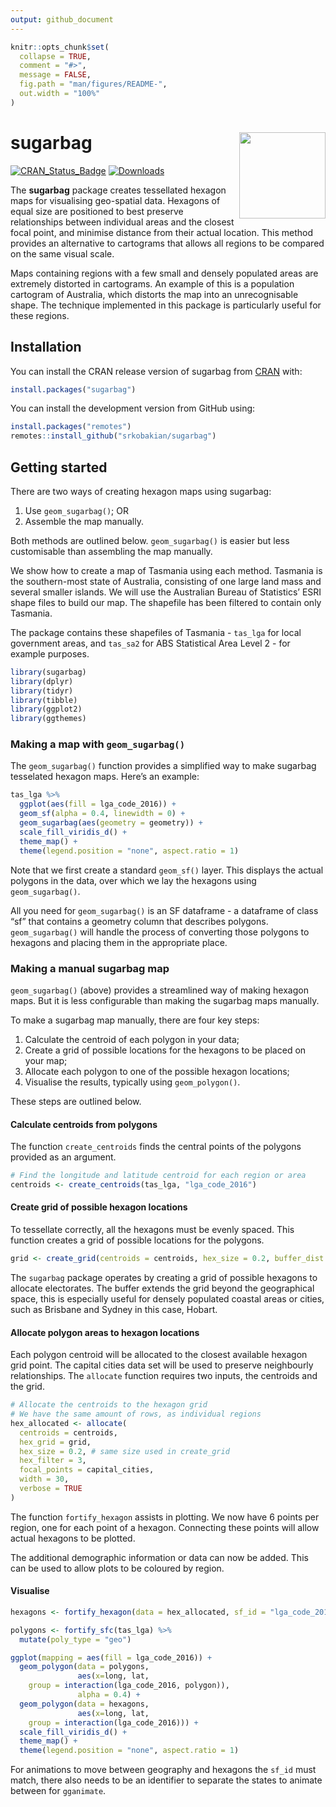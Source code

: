 ```yaml
---
output: github_document
---
```


<!-- README.md is generated from this README.Rmd. Please edit this file -->

```r
knitr::opts_chunk$set(
  collapse = TRUE,
  comment = "#>",
  message = FALSE,
  fig.path = "man/figures/README-",
  out.width = "100%"
)
```

# sugarbag <img src='man/figures/logo.png' align="right" height="138.5" />

[![CRAN\_Status\_Badge](http://www.r-pkg.org/badges/version/sugarbag)](https://cran.r-project.org/package=sugarbag)
[![Downloads](http://cranlogs.r-pkg.org/badges/sugarbag?color=brightgreen)](https://cran.r-project.org/package=sugarbag)

The **sugarbag** package creates tessellated hexagon maps for visualising
geo-spatial data. Hexagons of equal size are positioned to best preserve
relationships between individual areas and the closest focal point, and
minimise distance from their actual location. This method provides an
alternative to cartograms that allows all regions to be compared on the same visual scale.

Maps containing regions with a few small and densely populated areas are
extremely distorted in cartograms. An example of this is a population
cartogram of Australia, which distorts the map into an unrecognisable
shape. The technique implemented in this package is particularly useful
for these regions.

## Installation

You can install the CRAN release version of sugarbag from [CRAN](https://CRAN.R-project.org) with:

```r
install.packages("sugarbag")
```

You can install the development version from GitHub using:

```r
install.packages("remotes")
remotes::install_github("srkobakian/sugarbag")
```

## Getting started

There are two ways of creating hexagon maps using sugarbag: 

1. Use `geom_sugarbag()`; OR
2. Assemble the map manually.

Both methods are outlined below. `geom_sugarbag()` is easier but less customisable than assembling the map manually.

We show how to create a map of Tasmania using each method. Tasmania is the southern-most state of Australia, consisting of one large land
mass and several smaller islands. We will use the Australian Bureau of Statistics’ ESRI shape files to build our map. The shapefile has been filtered to contain only Tasmania. 

The package contains these shapefiles of Tasmania - `tas_lga` for local government areas, and `tas_sa2` for ABS Statistical Area Level 2 - for example purposes. 

```r
library(sugarbag)
library(dplyr)
library(tidyr)
library(tibble)
library(ggplot2)
library(ggthemes)
```

### Making a map with `geom_sugarbag()`

The `geom_sugarbag()` function provides a simplified way to make sugarbag tesselated hexagon maps. Here's an example:

```r
tas_lga %>%
  ggplot(aes(fill = lga_code_2016)) +
  geom_sf(alpha = 0.4, linewidth = 0) +
  geom_sugarbag(aes(geometry = geometry)) +
  scale_fill_viridis_d() +
  theme_map() +
  theme(legend.position = "none", aspect.ratio = 1)
```

Note that we first create a standard `geom_sf()` layer. This displays the actual polygons in the data, over which we lay the hexagons using `geom_sugarbag()`. 

All you need for `geom_sugarbag()` is an SF dataframe - a dataframe of class "sf" that contains a geometry column that describes polygons. `geom_sugarbag()` will handle the process of converting those polygons to hexagons and placing them in the appropriate place. 

### Making a manual sugarbag map

`geom_sugarbag()` (above) provides a streamlined way of making hexagon maps. But it is less configurable than making the sugarbag maps manually.

To make a sugarbag map manually, there are four key steps:

1. Calculate the centroid of each polygon in your data;
2. Create a grid of possible locations for the hexagons to be placed on your map;
3. Allocate each polygon to one of the possible hexagon locations;
4. Visualise the results, typically using `geom_polygon()`.

These steps are outlined below.

#### Calculate centroids from polygons

The function `create_centroids` finds the central points of the polygons
provided as an argument.

```r
# Find the longitude and latitude centroid for each region or area
centroids <- create_centroids(tas_lga, "lga_code_2016")
```

#### Create grid of possible hexagon locations

To tessellate correctly, all the hexagons must be evenly spaced. This
function creates a grid of possible locations for the polygons.

```r
grid <- create_grid(centroids = centroids, hex_size = 0.2, buffer_dist = 1.2)
```

The `sugarbag` package operates by creating a grid of possible hexagons
to allocate electorates. The buffer extends the grid beyond the
geographical space, this is especially useful for densely populated
coastal areas or cities, such as Brisbane and Sydney in this case,
Hobart.

#### Allocate polygon areas to hexagon locations

Each polygon centroid will be allocated to the closest available hexagon
grid point. The capital cities data set will be used to preserve
neighbourly relationships. The `allocate` function requires two inputs,
the centroids and the grid.

```r
# Allocate the centroids to the hexagon grid
# We have the same amount of rows, as individual regions
hex_allocated <- allocate(
  centroids = centroids,
  hex_grid = grid,
  hex_size = 0.2, # same size used in create_grid
  hex_filter = 3,
  focal_points = capital_cities,
  width = 30, 
  verbose = TRUE
)
```

The function `fortify_hexagon` assists in plotting. We now have 6 points
per region, one for each point of a hexagon. Connecting these points
will allow actual hexagons to be plotted.

The additional demographic information or data can now be added. This
can be used to allow plots to be coloured by region.

#### Visualise
```r
hexagons <- fortify_hexagon(data = hex_allocated, sf_id = "lga_code_2016", hex_size = 0.2)

polygons <- fortify_sfc(tas_lga) %>% 
  mutate(poly_type = "geo")

ggplot(mapping = aes(fill = lga_code_2016)) +
  geom_polygon(data = polygons, 
               aes(x=long, lat, 
    group = interaction(lga_code_2016, polygon)), 
               alpha = 0.4) +
  geom_polygon(data = hexagons, 
               aes(x=long, lat, 
    group = interaction(lga_code_2016))) +
  scale_fill_viridis_d() +
  theme_map() +
  theme(legend.position = "none", aspect.ratio = 1)
```

For animations to move between geography and hexagons the `sf_id` must
match, there also needs to be an identifier to separate the states to
animate between for `gganimate`.